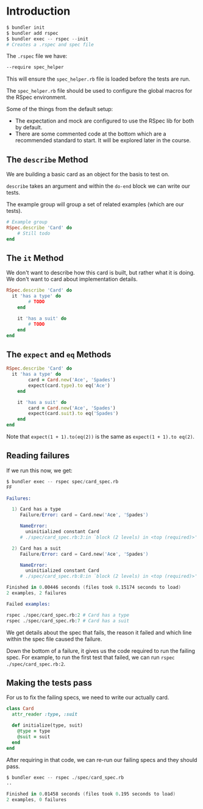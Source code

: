 # Introduction

```s
$ bundler init
$ bundler add rspec
$ bundler exec -- rspec --init
# Creates a .rspec and spec file
```

The `.rspec` file we have:

```txt
--require spec_helper
```

This will ensure the `spec_helper.rb` file is loaded before the tests are run.

The `spec_helper.rb` file should be used to configure the global macros for the RSpec environment.

Some of the things from the default setup:

- The expectation and mock are configured to use the RSpec lib for both by default.
- There are some commented code at the bottom which are a recommended standard to start. It will be explored later in the course.

## The `describe` Method

We are building a basic card as an object for the basis to test on.

`describe` takes an argument and within the `do-end` block we can write our tests.

The example group will group a set of related examples (which are our tests).

```rb
# Example group
RSpec.describe 'Card' do
	# Still todo
end
```

## The `it` Method

We don't want to describe how this card is built, but rather what it is doing. We don't want to card about implementation details.

```rb
RSpec.describe 'Card' do
  it 'has a type' do
		# TODO
	end

	it 'has a suit' do
		# TODO
	end
end
```

## The `expect` and `eq` Methods

```rb
RSpec.describe 'Card' do
  it 'has a type' do
		card = Card.new('Ace', 'Spades')
		expect(card.type).to eq('Ace')
	end

	it 'has a suit' do
		card = Card.new('Ace', 'Spades')
		expect(card.suit).to eq('Spades')
	end
end
```

Note that `expect(1 + 1).to(eq(2))` is the same as `expect(1 + 1).to eq(2)`.

## Reading failures

If we run this now, we get:

```s
$ bundler exec -- rspec spec/card_spec.rb
FF

Failures:

  1) Card has a type
     Failure/Error: card = Card.new('Ace', 'Spades')

     NameError:
       uninitialized constant Card
     # ./spec/card_spec.rb:3:in `block (2 levels) in <top (required)>'

  2) Card has a suit
     Failure/Error: card = Card.new('Ace', 'Spades')

     NameError:
       uninitialized constant Card
     # ./spec/card_spec.rb:8:in `block (2 levels) in <top (required)>'

Finished in 0.00446 seconds (files took 0.15174 seconds to load)
2 examples, 2 failures

Failed examples:

rspec ./spec/card_spec.rb:2 # Card has a type
rspec ./spec/card_spec.rb:7 # Card has a suit
```

We get details about the spec that fails, the reason it failed and which line within the spec file caused the failure.

Down the bottom of a failure, it gives us the code required to run the failing spec. For example, to run the first test that failed, we can run `rspec ./spec/card_spec.rb:2`.

## Making the tests pass

For us to fix the failing specs, we need to write our actually card.

```rb
class Card
  attr_reader :type, :suit

  def initialize(type, suit)
    @type = type
    @suit = suit
  end
end
```

After requiring in that code, we can re-run our failing specs and they should pass.

```s
$ bundler exec -- rspec ./spec/card_spec.rb
..

Finished in 0.01458 seconds (files took 0.195 seconds to load)
2 examples, 0 failures
```
